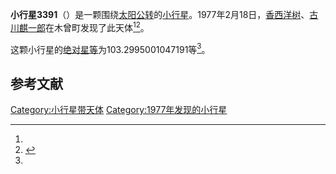{{Infobox planet
| bgcolour = #FFFFC0
| name = 3391 Sinon
| symbol = 
| image = 
| caption = 
| discovery = yes
| discovery_ref = 
| discoverer = [[香西洋树|香西洋树]]、[[古川麒一郎|古川麒一郎]]
| discovery_site = [[木曾町|木曾町]] 
| discovered = 1977年2月18日
| designations = yes
| mp_name = 
| named_after = 
| alt_names = 
| mp_category = [[特洛伊小行星|特洛伊小行星]]
| orbit_ref = <ref name="a">[http://ssd.jpl.nasa.gov/sbdb.cgi?sstr=3391 3391 Sinon] {{Wayback|url=http://ssd.jpl.nasa.gov/sbdb.cgi?sstr=3391 |date=20200925113832 }}，小行星數據庫瀏覽器（JPL Small-Body Database Browser）－[[美国国家航空航天局|美国国家航空航天局]]喷气推进实验室</ref>
| epoch = 2456400.5 (2013年4月18日更新)
| aphelion = {{convert|5.743309829627956|AU|km|3|abbr=on|lk=out}}
| perihelion = {{convert|4.85635268264451|AU|km|3|abbr=on}}
| semimajor = {{convert|5.299831256136232|AU|km|3|abbr=on}}
| eccentricity = 0.083677867
| period = 4456.475159 [[日|日]]<br />12.2[[儒略年|儒略年]]
| avg_speed = 
| inclination = 14.8741716870223
| asc_node = 341.1471601644689
| mean_anomaly = 
| arg_peri = 103.2995001047191
| satellites = 
| physical_characteristics = yes
| dimensions = 
| mass = 
| density = 
| surface_grav = 
| escape_velocity = 
| sidereal_day = 
| axial_tilt = 
| pole_ecliptic_lat = 
| pole_ecliptic_lon = 
| albedo = 
| temperatures= 
| temp_name1 = 
| mean_temp_1 = 
| max_temp_1 = 
| temp_name2 = 
| max_temp_2 = 
| spectral_type = 
| abs_magnitude = 103.2995001047191
}}

'''小行星3391'''（{{lang-en|3391 Sinon}}）是一颗围绕[[太阳|太阳]][[公转|公转]]的[[小行星|小行星]]。1977年2月18日，[[香西洋树|香西洋树]]、[[古川麒一郎|古川麒一郎]]在木曾町发现了此天体<ref name="a" /><ref>{{cite news|title=小行星列表|url=http://cfa-www.harvard.edu/iau/lists/NumberedMPs.txt|accessdate=2013-07-08|newspaper=哈佛大学|archive-date=2008-05-17|archive-url=https://web.archive.org/web/20080517010638/http://cfa-www.harvard.edu/iau/lists/NumberedMPs.txt|dead-url=no}}</ref>。

这颗小行星的[[绝对星等|绝对星等]]为103.2995001047191等<ref name="a" />。

==参考文献==
{{reflist}}
{{Minor Planet Number|[[小行星3390|小行星3390]]|[[小行星3392|小行星3392]]}}

{{小天体}}

[[Category:小行星带天体|Category:小行星带天体]]
[[Category:1977年发现的小行星|Category:1977年发现的小行星]]

{{asteroid-stub}}